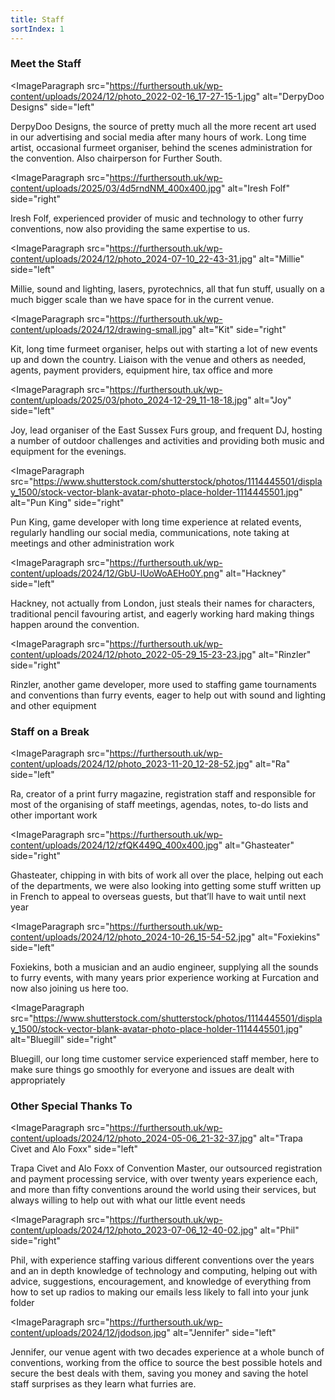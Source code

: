 ```yaml
---
title: Staff
sortIndex: 1
---
```



### Meet the Staff

<ImageParagraph
  src="https://furthersouth.uk/wp-content/uploads/2024/12/photo_2022-02-16_17-27-15-1.jpg"
  alt="DerpyDoo Designs"
  side="left"
>
  <p class="my-0">
    DerpyDoo Designs, the source of pretty much all the more recent art used in
    our advertising and social media after many hours of work. Long time artist,
    occasional furmeet organiser, behind the scenes administration for the
    convention. Also chairperson for Further South.
  </p>
</ImageParagraph>

<ImageParagraph
  src="https://furthersouth.uk/wp-content/uploads/2025/03/4d5rndNM_400x400.jpg"
  alt="Iresh Folf"
  side="right"
>
  <p class="my-0">
    Iresh Folf, experienced provider of music and technology to other furry
    conventions, now also providing the same expertise to us.
  </p>
</ImageParagraph>

<ImageParagraph
  src="https://furthersouth.uk/wp-content/uploads/2024/12/photo_2024-07-10_22-43-31.jpg"
  alt="Millie"
  side="left"
>
  <p class="my-0">
    Millie, sound and lighting, lasers, pyrotechnics, all that fun stuff,
    usually on a much bigger scale than we have space for in the current venue.
  </p>
</ImageParagraph>

<ImageParagraph
  src="https://furthersouth.uk/wp-content/uploads/2024/12/drawing-small.jpg"
  alt="Kit"
  side="right"
>
  <p class="my-0">
    Kit, long time furmeet organiser, helps out with starting a lot of new
    events up and down the country. Liaison with the venue and others as needed,
    agents, payment providers, equipment hire, tax office and more
  </p>
</ImageParagraph>

<ImageParagraph
  src="https://furthersouth.uk/wp-content/uploads/2025/03/photo_2024-12-29_11-18-18.jpg"
  alt="Joy"
  side="left"
>
  <p class="my-0">
    Joy, lead organiser of the East Sussex Furs group, and frequent DJ, hosting
    a number of outdoor challenges and activities and providing both music and
    equipment for the evenings.
  </p>
</ImageParagraph>

<ImageParagraph
  src="https://www.shutterstock.com/shutterstock/photos/1114445501/display_1500/stock-vector-blank-avatar-photo-place-holder-1114445501.jpg"
  alt="Pun King"
  side="right"
>
  <p class="my-0">
    Pun King, game developer with long time experience at related events,
    regularly handling our social media, communications, note taking at meetings
    and other administration work
  </p>
</ImageParagraph>

<ImageParagraph
  src="https://furthersouth.uk/wp-content/uploads/2024/12/GbU-lUoWoAEHo0Y.png"
  alt="Hackney"
  side="left"
>
  <p class="my-0">
    Hackney, not actually from London, just steals their names for characters,
    traditional pencil favouring artist, and eagerly working hard making things
    happen around the convention.
  </p>
</ImageParagraph>

<ImageParagraph
  src="https://furthersouth.uk/wp-content/uploads/2024/12/photo_2022-05-29_15-23-23.jpg"
  alt="Rinzler"
  side="right"
>
  <p class="my-0">
    Rinzler, another game developer, more used to staffing game tournaments and
    conventions than furry events, eager to help out with sound and lighting and
    other equipment
  </p>
</ImageParagraph>

### Staff on a Break

<ImageParagraph
  src="https://furthersouth.uk/wp-content/uploads/2024/12/photo_2023-11-20_12-28-52.jpg"
  alt="Ra"
  side="left"
>
  <p class="my-0">
    Ra, creator of a print furry magazine, registration staff and responsible
    for most of the organising of staff meetings, agendas, notes, to-do lists
    and other important work
  </p>
</ImageParagraph>

<ImageParagraph
  src="https://furthersouth.uk/wp-content/uploads/2024/12/zfQK449Q_400x400.jpg"
  alt="Ghasteater"
  side="right"
>
  <p class="my-0">
    Ghasteater, chipping in with bits of work all over the place, helping out
    each of the departments, we were also looking into getting some stuff
    written up in French to appeal to overseas guests, but that’ll have to wait
    until next year
  </p>
</ImageParagraph>

<ImageParagraph
  src="https://furthersouth.uk/wp-content/uploads/2024/12/photo_2024-10-26_15-54-52.jpg"
  alt="Foxiekins"
  side="left"
>
  <p class="my-0">
    Foxiekins, both a musician and an audio engineer, supplying all the sounds
    to furry events, with many years prior experience working at Furcation and
    now also joining us here too.
  </p>
</ImageParagraph>

<ImageParagraph
  src="https://www.shutterstock.com/shutterstock/photos/1114445501/display_1500/stock-vector-blank-avatar-photo-place-holder-1114445501.jpg"
  alt="Bluegill"
  side="right"
>
  <p class="my-0">
    Bluegill, our long time customer service experienced staff member, here to
    make sure things go smoothly for everyone and issues are dealt with
    appropriately
  </p>
</ImageParagraph>

### Other Special Thanks To

<ImageParagraph
  src="https://furthersouth.uk/wp-content/uploads/2024/12/photo_2024-05-06_21-32-37.jpg"
  alt="Trapa Civet and Alo Foxx"
  side="left"
>
  <p class="my-0">
    Trapa Civet and Alo Foxx of Convention Master, our outsourced registration
    and payment processing service, with over twenty years experience each, and
    more than fifty conventions around the world using their services, but
    always willing to help out with what our little event needs
  </p>
</ImageParagraph>

<ImageParagraph
  src="https://furthersouth.uk/wp-content/uploads/2024/12/photo_2023-07-06_12-40-02.jpg"
  alt="Phil"
  side="right"
>
  <p class="my-0">
    Phil, with experience staffing various different conventions over the years
    and an in depth knowledge of technology and computing, helping out with
    advice, suggestions, encouragement, and knowledge of everything from how to
    set up radios to making our emails less likely to fall into your junk folder
  </p>
</ImageParagraph>

<ImageParagraph
  src="https://furthersouth.uk/wp-content/uploads/2024/12/jdodson.jpg"
  alt="Jennifer"
  side="left"
>
  <p class="my-0">
    Jennifer, our venue agent with two decades experience at a whole bunch of
    conventions, working from the office to source the best possible hotels and
    secure the best deals with them, saving you money and saving the hotel staff
    surprises as they learn what furries are.
  </p>
</ImageParagraph>
